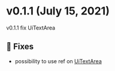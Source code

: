 
<Meta title="Releases/v0.1.x/v0.1.1" />

<style>{`code { background-color: transparent!important; }`}</style>

# v0.1.1 (July 15, 2021)
v0.1.1 fix UiTextArea

## 🐛 Fixes
- possibility to use ref on [UiTextArea](/docs/atoms-textarea--with-placeholder)
